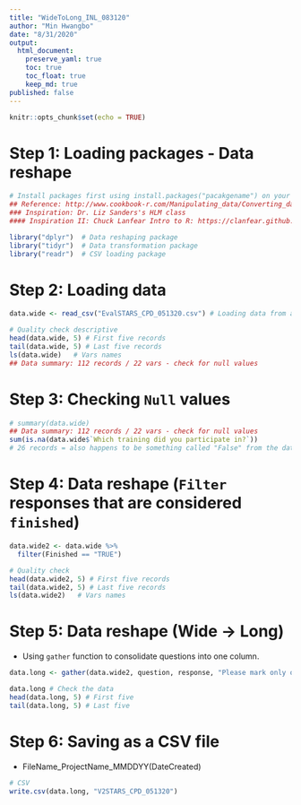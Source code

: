 ---
title: "WideToLong_INL_083120"
author: "Min Hwangbo"
date: "8/31/2020"
output:
  html_document:
    preserve_yaml: true
    toc: true
    toc_float: true
    keep_md: true
published: false
---

```{r setup, include=FALSE}
knitr::opts_chunk$set(echo = TRUE)
```

# Step 1: Loading packages - Data reshape
```{r}
# Install packages first using install.packages("pacakgename") on your console!
## Reference: http://www.cookbook-r.com/Manipulating_data/Converting_data_between_wide_and_long_format/ 
### Inspiration: Dr. Liz Sanders's HLM class
#### Inspiration II: Chuck Lanfear Intro to R: https://clanfear.github.io/CSSS508/

library("dplyr")  # Data reshaping package
library("tidyr")  # Data transformation package
library("readr")  # CSV loading package
```


# Step 2: Loading data
```{r, msg = F, warning = F}
data.wide <- read_csv("EvalSTARS_CPD_051320.csv") # Loading data from an excel file

# Quality check descriptive
head(data.wide, 5) # First five records
tail(data.wide, 5) # Last five records
ls(data.wide)   # Vars names
## Data summary: 112 records / 22 vars - check for null values
```

# Step 3: Checking `Null` values
```{r}
# summary(data.wide) 
## Data summary: 112 records / 22 vars - check for null values
sum(is.na(data.wide$`Which training did you participate in?`))
# 26 records = also happens to be something called "False" from the data set.
```

# Step 4: Data reshape (`Filter` responses that are considered `finished`)
```{r}
data.wide2 <- data.wide %>%
  filter(Finished == "TRUE")

# Quality check 
head(data.wide2, 5) # First five records
tail(data.wide2, 5) # Last five records
ls(data.wide2)   # Vars names
```

# Step 5: Data reshape (Wide -> Long)
* Using `gather` function to consolidate questions into one column. 
```{r}
data.long <- gather(data.wide2, question, response, "Please mark only one response per line. - Content provided matched the training description.":"For future training, what topic(s) are you looking for (Select your top three choices) - Child & Youth Development Competency Areas:", factor_key = T)

data.long # Check the data
head(data.long, 5) # First five
tail(data.long, 5) # Last five
```

# Step 6: Saving as a CSV file
* FileName_ProjectName_MMDDYY(DateCreated)
```{r}
# CSV
write.csv(data.long, "V2STARS_CPD_051320")
```

